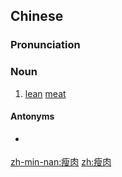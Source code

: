 ==Chinese==
{{zh-forms}}

===Pronunciation===
{{zh-pron
|m=shòuròu
|c=sau3 juk6,sau3 juk6-2
|h=pfs=chheu-ngiuk
|mn=sán-bah
|cat=n
}}

===Noun===
{{zh-noun}}

# [[lean]] [[meat]]

====Antonyms====
* {{sense|lean meat}} {{zh-l|肥肉|fatty meat}}

[[zh-min-nan:瘦肉]]
[[zh:瘦肉]]